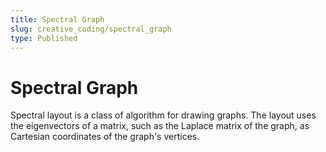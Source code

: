 ```yaml
---
title: Spectral Graph
slug: creative_coding/spectral_graph
type: Published
---
```



# Spectral Graph

<Suspense>
  <Preview />
</Suspense>

Spectral layout is a class of algorithm for drawing graphs. The layout uses the eigenvectors of a matrix, such as the Laplace matrix of the graph, as Cartesian coordinates of the graph's vertices.
